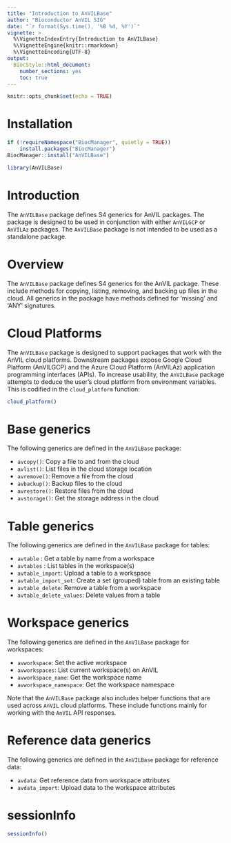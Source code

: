 ```yaml
---
title: "Introduction to AnVILBase"
author: "Bioconductor AnVIL SIG"
date: "`r format(Sys.time(), '%B %d, %Y')`"
vignette: >
  %\VignetteIndexEntry{Introduction to AnVILBase}
  %\VignetteEngine{knitr::rmarkdown}
  %\VignetteEncoding{UTF-8}
output:
  BiocStyle::html_document:
    number_sections: yes
    toc: true
---
```


```r
knitr::opts_chunk$set(echo = TRUE)
```

# Installation

```r
if (!requireNamespace("BiocManager", quietly = TRUE))
    install.packages("BiocManager")
BiocManager::install("AnVILBase")
```

```r
library(AnVILBase)
```

# Introduction

The `AnVILBase` package defines S4 generics for AnVIL packages. The package is
designed to be used in conjunction with either `AnVILGCP` or `AnVILAz` packages.
The `AnVILBase` package is not intended to be used as a standalone package.

# Overview

The `AnVILBase` package defines S4 generics for the AnVIL package. These
include methods for copying, listing, removing, and backing up files in the
cloud. All generics in the package have methods defined for 'missing' and 'ANY'
signatures.

# Cloud Platforms

The `AnVILBase` package is designed to support packages that work with the AnVIL
cloud platforms. Downstream packages expose Google Cloud Platform (AnVILGCP) and
the Azure Cloud Platform (AnVILAz) application programming interfaces (APIs).
To increase usability, the `AnVILBase` package attempts to deduce the user's
cloud platform from environment variables. This is codified in the
`cloud_platform` function:

```r
cloud_platform()
```

# Base generics

The following generics are defined in the `AnVILBase` package:

- `avcopy()`: Copy a file to and from the cloud
- `avlist()`: List files in the cloud storage location
- `avremove()`: Remove a file from the cloud
- `avbackup()`: Backup files to the cloud
- `avrestore()`: Restore files from the cloud
- `avstorage()`: Get the storage address in the cloud

# Table generics

The following generics are defined in the `AnVILBase` package for tables:

- `avtable` : Get a table by name from a workspace
- `avtables` : List tables in the workspace(s)
- `avtable_import`: Upload a table to a workspace
- `avtable_import_set`: Create a set (grouped) table from an existing table
- `avtable_delete`: Remove a table from a workspace
- `avtable_delete_values`: Delete values from a table

# Workspace generics

The following generics are defined in the `AnVILBase` package for workspaces:

- `avworkspace`: Set the active workspace
- `avworkspaces`: List current workspace(s) on AnVIL
- `avworkspace_name`: Get the workspace name
- `avworkspace_namespace`: Get the workspace namespace

Note that the `AnVILBase` package also includes helper functions that are
used across `AnVIL` cloud platforms. These include functions mainly for working
with the `AnVIL` API responses.

# Reference data generics

The following generics are defined in the `AnVILBase` package for reference
data:

- `avdata`: Get reference data from workspace attributes
- `avdata_import`: Upload data to the workspace attributes

# sessionInfo

```r
sessionInfo()
```


